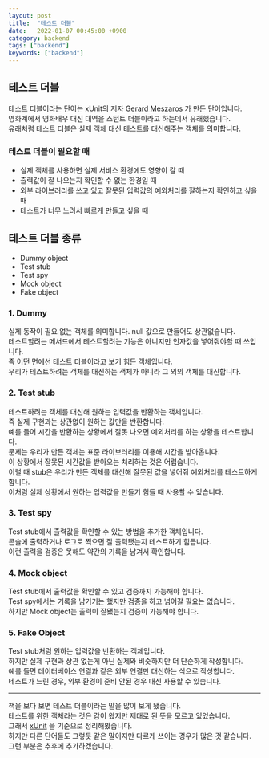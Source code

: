 ```yaml
---
layout: post
title:  "테스트 더블"
date:   2022-01-07 00:45:00 +0900
category: backend
tags: ["backend"]
keywords: ["backend"]
---
```


## 테스트 더블
테스트 더블이라는 단어는 xUnit의 저자 [Gerard Meszaros](http://xunitpatterns.com/gerardmeszaros.html) 가 만든 단어입니다.  
영화계에서 영화배우 대신 대역을 스턴트 더블이라고 하는데서 유래했습니다.  
유래처럼 테스트 더블은 실제 객체 대신 테스트를 대신해주는 객체를 의미합니다.

### 테스트 더블이 필요할 때
- 실제 객체를 사용하면 실제 서비스 환경에도 영향이 갈 때
- 출력값이 잘 나오는지 확인할 수 없는 환경일 때
- 외부 라이브러리를 쓰고 있고 잘못된 입력값의 예외처리를 잘하는지 확인하고 싶을 때
- 테스트가 너무 느려서 빠르게 만들고 싶을 때

## 테스트 더블 종류
- Dummy object
- Test stub
- Test spy
- Mock object
- Fake object

### 1. Dummy
실제 동작이 필요 없는 객체를 의미합니다. null 값으로 만들어도 상관없습니다.  
테스트할려는 메서드에서 테스트할려는 기능은 아니지만 인자값을 넣어줘야할 때 쓰입니다.  
즉 어떤 면에선 테스트 더블이라고 보기 힘든 객체입니다.  
우리가 테스트하려는 객체를 대신하는 객체가 아니라 그 외의 객체를 대신합니다.  

### 2. Test stub
테스트하려는 객체를 대신해 원하는 입력값을 반환하는 객체입니다.  
즉 실제 구현과는 상관없이 원하는 값만을 반환합니다.  
예를 들어 시간을 반환하는 상황에서 잘못 나오면 예외처리를 하는 상황을 테스트합니다.  
문제는 우리가 만든 객체는 표준 라이브러리를 이용해 시간을 받아옵니다.  
이 상황에서 잘못된 시간값을 받아오는 처리하는 것은 어렵습니다.  
이럴 때 stub은 우리가 만든 객체를 대신해 잘못된 값을 넣어줘 예외처리를 테스트하게 합니다.  
이처럼 실제 상황에서 원하는 입력값을 만들기 힘들 때 사용할 수 있습니다.  

### 3. Test spy
Test stub에서 출력값을 확인할 수 있는 방법을 추가한 객체입니다.  
콘솔에 출력하거나 로그로 찍으면 잘 출력됐는지 테스트하기 힘듭니다.  
이런 출력을 검증은 못해도 약간의 기록을 남겨서 확인합니다.  

### 4. Mock object
Test stub에서 출력값을 확인할 수 있고 검증까지 가능해야 합니다.  
Test spy에서는 기록을 남기기는 했지만 검증을 하고 넘어갈 필요는 없습니다.  
하지만 Mock object는 출력이 잘됐는지 검증이 가능해야 합니다.  

### 5. Fake Object
Test stub처럼 원하는 입력값을 반환하는 객체입니다.  
하지만 실제 구현과 상관 없는게 아닌 실제와 비슷하지만 더 단순하게 작성합니다.  
예를 들면 데이터베이스 연결과 같은 외부 연결만 대신하는 식으로 작성합니다.  
테스트가 느린 경우, 외부 환경이 준비 안된 경우 대신 사용할 수 있습니다.  

---
책을 보다 보면 테스트 더블이라는 말을 많이 보게 됐습니다.  
테스트를 위한 객체라는 것은 감이 왔지만 제대로 된 뜻을 모르고 있었습니다.  
그래서 [xUnit](http://xunitpatterns.com/Test%20Double.html) 을 기준으로 정리해봤습니다.  
하지만 다른 단어들도 그렇듯 같은 말이지만 다르게 쓰이는 경우가 많은 것 같습니다.  
그런 부분은 추후에 추가하겠습니다.  
